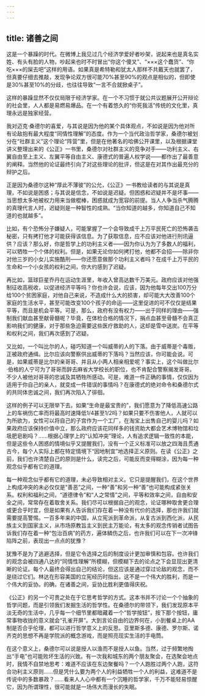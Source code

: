 ```yaml
---
---
---
```

title: 诸善之间
---







这是一个暴躁的时代。在微博上我见过几个经济学爱好者吵架，说起来也是真名实姓、有头有脸的人物，吵起来也时不时冒出“你这个傻叉”、“×××这个蠢货”、“你吃×××的屎去吧”这样的用语。如果真是希特勒和犹太人那样不共戴天也就罢了，但真要仔细去推敲，发现争论双方很可能70%甚至90%的观点是相似的，但即使是30%甚至10%的分歧，也往往导致“一言不合就掀桌子”。

这样的暴躁显然不仅仅局限于经济学家。在一个不习惯于就公共议题展开公开辩论的社会里，人人都是易燃易爆品。在一个有着悠久的“你死我活”传统的文化里，真理永远是独家经营。

我对迈克·桑德尔的喜爱，与其说是因为他的某个具体观点，不如说是因为他对所有论敌抱有最大程度“同情性理解”的态度。作为一个当代政治哲学家，桑德尔被划分在“社群主义”这个理论“阵营”里，但是在他著名的哈佛公开课里，以及根据课堂讲义整理出来的《公正》一书里，桑德尔对社群主义的竞争对手——功利主义、右翼自由至上主义、左翼平等自由主义、康德式的普遍人权学说——都作出了最善意的阐释。当然他的论证最终引向了对这些理论的批评，但这是在对其作出最充分的辩护之后。

正是因为桑德尔这种“厚此不薄彼”的公允，《公正》一书教给读者的与其说是真理，不如说是困惑；与其说是信念，不如说是迟疑。但困惑和迟疑并不是坏事——当思想太多地被权力用来当做棍棒，困惑就成为宽容的前提。当人人争当杀气腾腾的真理代言人时，迟疑则是一种智性的成熟。“当你知道的越多，你知道自己不知道的也就越多”。

比如，有个恐怖分子嫌疑人，可能掌握了一个会导致成千上万平民死亡的恐怖袭击秘密，只有拷打他才可能获得该信息。为了获取信息，应不应该对他进行刑讯逼供？应该？那么好，你是哲学上的功利主义者——因为你认为为了多数人的福利，可以牺牲一个个体的权利。但是，如果无论你如何拷打他，他都不会招——除非你对他三岁的小女儿实施酷刑——你还愿意做那个功利主义者吗？在成千上万平民的生命和一个小女孩的权利之间，你大约感到了迟疑。

再比如，篮球巨星乔丹在运动生涯里，年收入曾高达数千万美元。政府应该对他强制征收高税收，以促进经济平等吗？你也许会说，应该，因为他每年交出100万分给100个贫困家庭，对他自己来说，不造成什么大的损害，却可能大大改善100个家庭的生活水平，甚至可能改变100个孩子的命运——这里促进的可不仅仅是结果平等，而且是机会平等。可是，那么，政府有没有权力——出于同样的理由——强制我们献血甚至献骨髓呢？毕竟，在体检合格的情况下，捐点血甚至骨髓不会真正影响我们的健康，对于那些急迫需要这些医疗救助的人，这却是雪中送炭。在平等和权利之间，我们再次感到了迟疑。

又比如，一个叫比尔的人，碰巧知道一个叫威蒂的人的下落。由于威蒂是个毒贩，正被政府通缉。比尔应该向警察供出威蒂的下落吗？当然应该，你可能会说。可是，如果威蒂是比尔的亲哥哥、并且从小两人相亲相爱呢？事实上，这个叫做比尔·伯格的人宁可为了哥哥而辞去麻省大学校长的职位，也不肯配合警察揭发哥哥。不少人被他对哥哥的忠诚及其牺牲所感动。可是，难道一件正确的事情，仅仅因为适用于你自己的亲人，就变成一件错误的事情吗？在康德式的绝对命令和桑德尔式的共同体忠诚之间，我们再次陷入了徘徊。

这样的例子可以无限举下去。如果“生命是最宝贵的”，我们愿意为了降低高速公路上的车祸伤亡率而将最高时速降低1/4甚至1/2吗？如果只要不伤害他人，人就可以为所欲为，女性可以将自己的子宫作为一个工厂，在淘宝上出售自己的婴儿吗？如果政府应该保持价值中立，那么政府应该花同样多的钱资助大都会艺术博物馆和垃圾肥皂剧吗？……根据心理学上的“认知冲突”理论，人有追求逻辑一致性的本能，但是这些令人困惑的情境似乎又提醒我们，没有一个正义标准可以放之四海且贯通古今，每个人实际上都在特定情境下“因地制宜”地选择正义原则。在读《公正》之前，我们也许清楚自己的原则是什么，读完之后，可能反而变得糊涂，因为每一种观念似乎都有它的道理。

每一种观念似乎都有它的道理，未必导致相对主义。它只是提醒我们，在这个世界上构成冲突的未必仅仅是“善恶”之间，一种“善”和另一种“善”也可能构成紧张关系。权利和福利之间，“道德律令”和“人之常情”之间，平等和效率之间，自由和安全之间，常常存在着取舍关系。我们尽可以根据自己的观念，论证哪种取舍更合理或更合乎时宜，但是如果有人告诉我们存在着一种没有代价的选择，那也许我们就需要提高警惕。一百多年来的中国，从立宪派到革命派，从复古派到西化派，从民族主义到国家主义，从市场原教旨主义到民主万能论，有太多的观念传销者试图告诉我们存在着一种“包治百病”的药方，遍体鳞伤之后，也许我们可以在下一次冲锋陷阵之前，表现出一点点的犹豫？

犹豫不是为了逃避选择，但是它令选择之后的制度设计更加审慎和包容。也许我们的观念会被四通八达的“同情性理解”所模糊，但模糊下去的论点之下会显现出更清晰的论证。每个人最终会得出自己的结论，但这应该是通过穿过论敌的观念，而不是绕过它们。林达在形容美国的立宪经历时指出，这不是一个伟大的胜利，而是一个伟大的妥协。的确，在诸善之间，妥协比胜利更值得庆祝。

《公正》的另一个可贵之处在于它思考哲学的方式。这本书并不讨论一个个抽象的哲学问题，而是引领我们发掘生活的哲学性。在桑德尔的带领下，我们发现原本平淡无奇的生活中，几乎每一个细节里都暗藏着一个“哲学按钮”，按下那个按钮，庸常事物收拢的意义就会“孔雀开屏”。大到言论自由的边界何在，小到餐桌上的AA制是否合乎伦理，都可以进行哲学意义上的反思。亚里斯多德、康德、罗尔斯、诺齐克的思想不再是学院派的概念游戏，而是照亮现实生活的手电筒。

在这个意义上，桑德尔可以说是授人以渔而不是授人以鱼。当然，过于频繁地掏出“手电”也可能败坏生活的兴致。有一次我和城东的两个朋友聚会，在选聚会地点时，我情不自禁地思考：难道不应该在东边聚餐吗？一个人跑胜过两个人跑，这符合功利主义原则……但是凭什么要为两个人的利益牺牲一个人的利益，这难道不是传说中的多数暴政？……看来人人心中都有一个沉睡的哲学家，千万不能轻易惊醒它，因为所谓理性，很可能就是一场伟大而漫长的失眠。